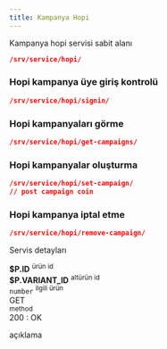 ```yaml
---
title: Kampanya Hopi
---
```

Kampanya hopi servisi sabit alanı
```json
/srv/service/hopi/

```



### Hopi kampanya üye giriş kontrolü
```json
/srv/service/hopi/signin/

```
### Hopi kampanyaları görme
```json
/srv/service/hopi/get-campaigns/

```
### Hopi kampanyalar oluşturma
```json
/srv/service/hopi/set-campaign/
// post campaign coin

```
### Hopi kampanya iptal etme
```json
/srv/service/hopi/remove-campaign/

```

Servis detayları

<div class="row border rounded m-0">
    <div class="col-3 p-2">
        <strong class="text-primary">$P.ID</strong>
        <sup class="d-block text-gray">ürün id</sup>
    </div>
    <div class="col-3 p-2">
        <strong class="text-primary">$P.VARIANT_ID</strong>
        <sup class="d-block text-gray">altürün id</sup>
    </div>
    <div class="col-4 p-2">
        <code>number</code>
        <sup class="d-block text-gray">ilgili ürün</sup>
    </div>
    <div class="col-5 p-2">
        <div class="badge-rounded-pill">
            GET
        </div>
        <sup class="d-block text-gray">method</sup>
    </div>
</div>
<div class="p-2">
    <div class="response-200"></div><span>200 : OK</span>
    <p class="d-block text-gray pl-1">
        açıklama
    </p>
</div>
